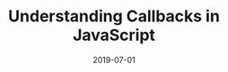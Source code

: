 ---
date: "2019-07-01"
title: "Understanding Callbacks in JavaScript"
categories:
  - Vanilla JavaScript
---